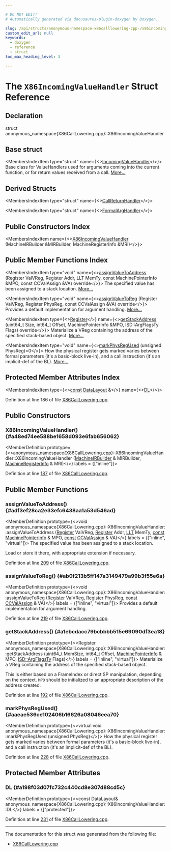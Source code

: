 ```yaml
---

# DO NOT EDIT!
# Automatically generated via docusaurus-plugin-doxygen by Doxygen.

slug: /api/structs/anonymous-namespace-x86calllowering-cpp-/x86incomingvaluehandler
custom_edit_url: null
keywords:
  - doxygen
  - reference
  - struct
toc_max_heading_level: 3

---
```





# The `X86IncomingValueHandler` Struct Reference

<DoxygenPage pluginConfig={pluginConfig}>



## Declaration

<CodeBlock>struct anonymous_namespace{X86CallLowering.cpp}::X86IncomingValueHandler</CodeBlock>

## Base struct

<MembersIndex>

<MembersIndexItem
  type="struct"
  name={<><a href="/docs/api/structs/llvm/calllowering/incomingvaluehandler">IncomingValueHandler</a></>}>
Base class for ValueHandlers used for arguments coming into the current function, or for return values received from a call. <a href="/docs/api/structs/llvm/calllowering/incomingvaluehandler/#details">More...</a>
</MembersIndexItem>

</MembersIndex>

## Derived Structs

<MembersIndex>

<MembersIndexItem
  type="struct"
  name={<><a href="/docs/api/structs/anonymous-namespace-x86calllowering-cpp-/callreturnhandler">CallReturnHandler</a></>}>
</MembersIndexItem>

<MembersIndexItem
  type="struct"
  name={<><a href="/docs/api/structs/anonymous-namespace-x86calllowering-cpp-/formalarghandler">FormalArgHandler</a></>}>
</MembersIndexItem>

</MembersIndex>

## Public Constructors Index

<MembersIndex>

<MembersIndexItem
  name={<><a href="#a48ed74ee588be1658d093e6fab656062">X86IncomingValueHandler</a> (MachineIRBuilder &amp;MIRBuilder, MachineRegisterInfo &amp;MRI)</>}>
</MembersIndexItem>

</MembersIndex>

## Public Member Functions Index

<MembersIndex>

<MembersIndexItem
  type="void"
  name={<><a href="#adf3ef28ca2e33efc6438aa1a53d546ad">assignValueToAddress</a> (Register ValVReg, Register Addr, LLT MemTy, const MachinePointerInfo &amp;MPO, const CCValAssign &amp;VA) override</>}>
The specified value has been assigned to a stack location. <a href="#adf3ef28ca2e33efc6438aa1a53d546ad">More...</a>
</MembersIndexItem>

<MembersIndexItem
  type="void"
  name={<><a href="#ab0f213b5ff147a3149479a99b3f55e6a">assignValueToReg</a> (Register ValVReg, Register PhysReg, const CCValAssign &amp;VA) override</>}>
Provides a default implementation for argument handling. <a href="#ab0f213b5ff147a3149479a99b3f55e6a">More...</a>
</MembersIndexItem>

<MembersIndexItem
  type={<><a href="/docs/api/classes/llvm/register">Register</a></>}
  name={<><a href="#a1ebcdacc79bcbbbb515e69090df3ea18">getStackAddress</a> (uint64&#95;t Size, int64&#95;t Offset, MachinePointerInfo &amp;MPO, ISD::ArgFlagsTy Flags) override</>}>
Materialize a VReg containing the address of the specified stack-based object. <a href="#a1ebcdacc79bcbbbb515e69090df3ea18">More...</a>
</MembersIndexItem>

<MembersIndexItem
  type="void"
  name={<><a href="#aaeae536ce102406b16626a08046eea70">markPhysRegUsed</a> (unsigned PhysReg)=0</>}>
How the physical register gets marked varies between formal parameters (it&#39;s a basic-block live-in), and a call instruction (it&#39;s an implicit-def of the BL). <a href="#aaeae536ce102406b16626a08046eea70">More...</a>
</MembersIndexItem>

</MembersIndex>

## Protected Member Attributes Index

<MembersIndex>

<MembersIndexItem
  type={<><a href="/docs/api/files/lib/lib/target/lib/target/aarch64/aarch64promoteconstant-cpp/#a90f8350fecae261c25be85d38b451bff">const</a> <a href="/docs/api/classes/llvm/datalayout">DataLayout</a> &amp;</>}
  name={<><a href="#a198f03d07fc732c440cd8e307d88cd5c">DL</a></>}>
</MembersIndexItem>

</MembersIndex>


Definition at line 186 of file <a href="/docs/api/files/lib/lib/target/lib/target/x86/lib/target/x86/gisel/x86calllowering-cpp">X86CallLowering.cpp</a>.

<SectionDefinition>

## Public Constructors

### X86IncomingValueHandler() {#a48ed74ee588be1658d093e6fab656062}

<MemberDefinition
  prototype={<>anonymous&#95;namespace&#123;X86CallLowering.cpp&#125;::X86IncomingValueHandler::X86IncomingValueHandler (<a href="/docs/api/classes/llvm/machineirbuilder">MachineIRBuilder</a> &amp; MIRBuilder, <a href="/docs/api/classes/llvm/machineregisterinfo">MachineRegisterInfo</a> &amp; MRI)</>}
  labels = {["inline"]}>

Definition at line <a href="/docs/api/files/lib/lib/target/lib/target/x86/lib/target/x86/gisel/x86calllowering-cpp/#l00187">187</a> of file <a href="/docs/api/files/lib/lib/target/lib/target/x86/lib/target/x86/gisel/x86calllowering-cpp">X86CallLowering.cpp</a>.
</MemberDefinition>

</SectionDefinition>

<SectionDefinition>

## Public Member Functions

### assignValueToAddress() {#adf3ef28ca2e33efc6438aa1a53d546ad}

<MemberDefinition
  prototype={<>void anonymous&#95;namespace&#123;X86CallLowering.cpp&#125;::X86IncomingValueHandler::assignValueToAddress (<a href="/docs/api/classes/llvm/register">Register</a> ValVReg, <a href="/docs/api/classes/llvm/register">Register</a> Addr, <a href="/docs/api/classes/llvm/llt">LLT</a> MemTy, <a href="/docs/api/files/lib/lib/target/lib/target/aarch64/aarch64promoteconstant-cpp/#a90f8350fecae261c25be85d38b451bff">const</a> <a href="/docs/api/structs/llvm/machinepointerinfo">MachinePointerInfo</a> &amp; MPO, <a href="/docs/api/files/lib/lib/target/lib/target/aarch64/aarch64promoteconstant-cpp/#a90f8350fecae261c25be85d38b451bff">const</a> <a href="/docs/api/classes/llvm/ccvalassign">CCValAssign</a> &amp; VA)</>}
  labels = {["inline", "virtual"]}>
The specified value has been assigned to a stack location.

Load or store it there, with appropriate extension if necessary.

Definition at line <a href="/docs/api/files/lib/lib/target/lib/target/x86/lib/target/x86/gisel/x86calllowering-cpp/#l00209">209</a> of file <a href="/docs/api/files/lib/lib/target/lib/target/x86/lib/target/x86/gisel/x86calllowering-cpp">X86CallLowering.cpp</a>.
</MemberDefinition>

### assignValueToReg() {#ab0f213b5ff147a3149479a99b3f55e6a}

<MemberDefinition
  prototype={<>void anonymous&#95;namespace&#123;X86CallLowering.cpp&#125;::X86IncomingValueHandler::assignValueToReg (<a href="/docs/api/classes/llvm/register">Register</a> ValVReg, <a href="/docs/api/classes/llvm/register">Register</a> PhysReg, <a href="/docs/api/files/lib/lib/target/lib/target/aarch64/aarch64promoteconstant-cpp/#a90f8350fecae261c25be85d38b451bff">const</a> <a href="/docs/api/classes/llvm/ccvalassign">CCValAssign</a> &amp; VA)</>}
  labels = {["inline", "virtual"]}>
Provides a default implementation for argument handling.

Definition at line <a href="/docs/api/files/lib/lib/target/lib/target/x86/lib/target/x86/gisel/x86calllowering-cpp/#l00219">219</a> of file <a href="/docs/api/files/lib/lib/target/lib/target/x86/lib/target/x86/gisel/x86calllowering-cpp">X86CallLowering.cpp</a>.
</MemberDefinition>

### getStackAddress() {#a1ebcdacc79bcbbbb515e69090df3ea18}

<MemberDefinition
  prototype={<>Register anonymous&#95;namespace&#123;X86CallLowering.cpp&#125;::X86IncomingValueHandler::getStackAddress (uint64&#95;t MemSize, int64&#95;t Offset, <a href="/docs/api/structs/llvm/machinepointerinfo">MachinePointerInfo</a> &amp; MPO, <a href="/docs/api/structs/llvm/isd/argflagsty">ISD::ArgFlagsTy</a> Flags)</>}
  labels = {["inline", "virtual"]}>
Materialize a VReg containing the address of the specified stack-based object.

This is either based on a FrameIndex or direct SP manipulation, depending on the context. <code>MPO</code> should be initialized to an appropriate description of the address created.

Definition at line <a href="/docs/api/files/lib/lib/target/lib/target/x86/lib/target/x86/gisel/x86calllowering-cpp/#l00192">192</a> of file <a href="/docs/api/files/lib/lib/target/lib/target/x86/lib/target/x86/gisel/x86calllowering-cpp">X86CallLowering.cpp</a>.
</MemberDefinition>

### markPhysRegUsed() {#aaeae536ce102406b16626a08046eea70}

<MemberDefinition
  prototype={<>virtual void anonymous&#95;namespace&#123;X86CallLowering.cpp&#125;::X86IncomingValueHandler::markPhysRegUsed (unsigned PhysReg)</>}>
How the physical register gets marked varies between formal parameters (it&#39;s a basic-block live-in), and a call instruction (it&#39;s an implicit-def of the BL).

Definition at line <a href="/docs/api/files/lib/lib/target/lib/target/x86/lib/target/x86/gisel/x86calllowering-cpp/#l00228">228</a> of file <a href="/docs/api/files/lib/lib/target/lib/target/x86/lib/target/x86/gisel/x86calllowering-cpp">X86CallLowering.cpp</a>.
</MemberDefinition>

</SectionDefinition>

<SectionDefinition>

## Protected Member Attributes

### DL {#a198f03d07fc732c440cd8e307d88cd5c}

<MemberDefinition
  prototype={<>const DataLayout&amp; anonymous&#95;namespace&#123;X86CallLowering.cpp&#125;::X86IncomingValueHandler::DL</>}
  labels = {["protected"]}>

Definition at line <a href="/docs/api/files/lib/lib/target/lib/target/x86/lib/target/x86/gisel/x86calllowering-cpp/#l00231">231</a> of file <a href="/docs/api/files/lib/lib/target/lib/target/x86/lib/target/x86/gisel/x86calllowering-cpp">X86CallLowering.cpp</a>.
</MemberDefinition>

</SectionDefinition>

<hr/>

The documentation for this struct was generated from the following file:

<ul>
<li><a href="/docs/api/files/lib/lib/target/lib/target/x86/lib/target/x86/gisel/x86calllowering-cpp">X86CallLowering.cpp</a></li>
</ul>

</DoxygenPage>
